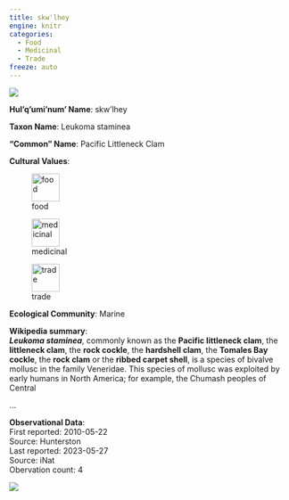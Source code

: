 ```yaml
---
title: skw'lhey
engine: knitr
categories:
  - Food
  - Medicinal
  - Trade
freeze: auto
---
```

![](https://inaturalist-open-data.s3.amazonaws.com/photos/6532782/medium.jpg){fig-alt="skw'lhey - Pacific Littleneck Clam"}

**Hul'q'umi'num' Name**: skw'lhey

**Taxon Name**: Leukoma staminea

**"Common" Name**: Pacific Littleneck Clam

**Cultural Values**:  

::: {layout-nrow=1 style="width:60%"}
![food](/files/food.svg){width=50px}

![medicinal](/files/medicinal.svg){width=50px}

![trade](/files/trade.svg){width=50px}
:::

**Ecological Community**: Marine

**Wikipedia summary**:  
<i><b>Leukoma staminea</b></i>, commonly known as the <b>Pacific littleneck clam</b>, the <b>littleneck clam</b>, the <b>rock cockle</b>, the <b>hardshell clam</b>, the <b>Tomales Bay cockle</b>, the <b>rock clam</b> or the <b>ribbed carpet shell</b>, is a species of bivalve mollusc in the family Veneridae. This species of mollusc was exploited by early humans in North America; for example, the Chumash peoples of Central</p>...

**Observational Data**:   
First reported: 2010-05-22  
Source: Hunterston  
Last reported: 2023-05-27  
Source: iNat  
Obervation count: 4

![](community_dist.png)
